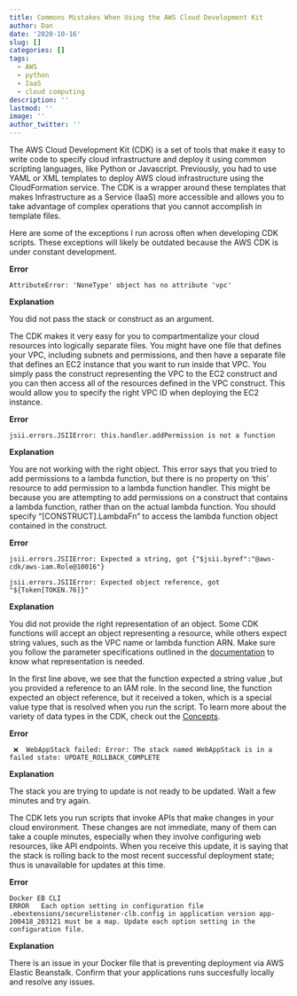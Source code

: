 ```yaml
---
title: Commons Mistakes When Using the AWS Cloud Development Kit
author: Dan
date: '2020-10-16'
slug: []
categories: []
tags:
  - AWS
  - python
  - IaaS
  - cloud computing
description: ''
lastmod: ''
image: ''
author_twitter: ''
---
```


The AWS Cloud Development Kit (CDK) is a set of tools that make it easy to write code to specify cloud infrastructure and deploy it using common scripting languages, like Python or Javascript. Previously, you had to use YAML or XML templates to deploy AWS cloud infrastructure using the CloudFormation service. The CDK is a wrapper around these templates that makes Infrastructure as a Service (IaaS) more accessible and allows you to take advantage of complex operations that you cannot accomplish in template files.

Here are some of the exceptions I run across often when developing CDK scripts. These exceptions will likely be outdated because the AWS CDK is under constant development.

**Error**
```
AttributeError: 'NoneType' object has no attribute 'vpc'
```

**Explanation**

You did not pass the stack or construct as an argument. 

The CDK makes it very easy for you to compartmentalize your cloud resources into logically separate files. You might have one file that defines your VPC, including subnets and permissions, and then have a separate file that defines an EC2 instance that you want to run inside that VPC. You simply pass the construct representing the VPC to the EC2 construct and you can then access all of the resources defined in the VPC construct. This would allow you to specify the right VPC ID when deploying the EC2 instance.


**Error**

```
jsii.errors.JSIIError: this.handler.addPermission is not a function
```

**Explanation**

You are not working with the right object. This error says that you tried to add permissions to a lambda function, but there is no property on 'this' resource to add permission to a lambda function handler. This might be because you are attempting to add permissions on a construct that contains a lambda function, rather than on the actual lambda function. You should specify "[CONSTRUCT].LambdaFn" to access the lambda function object contained in the construct.

**Error**

```
jsii.errors.JSIIError: Expected a string, got {"$jsii.byref":"@aws-cdk/aws-iam.Role@10016"}

jsii.errors.JSIIError: Expected object reference, got "${Token[TOKEN.76]}"

```
**Explanation**

You did not provide the right representation of an object. Some CDK functions will accept an object representing a resource, while others expect string values, such as the VPC name or lambda function ARN. Make sure you follow the parameter specifications outlined in the [documentation](https://docs.aws.amazon.com/cdk/api/latest/) to know what representation is needed.

In the first line above, we see that the function expected a string value ,but you provided a reference to an IAM role. In the second line, the function expected an object reference, but it received a token, which is a special value type that is resolved when you run the script. To learn more about the variety of data types in the CDK, check out the [Concepts](https://docs.aws.amazon.com/cdk/latest/guide/core_concepts.html).


**Error**

```
 ❌  WebAppStack failed: Error: The stack named WebAppStack is in a failed state: UPDATE_ROLLBACK_COMPLETE

```
**Explanation**

The stack you are trying to update is not ready to be updated. Wait a few minutes and try again.

The CDK lets you run scripts that invoke APIs that make changes in your cloud environment. These changes are not immediate, many of them can take a couple minutes, especially when they involve configuring web resources, like API endpoints. When you receive this update, it is saying that the stack is rolling back to the most recent successful deployment state; thus is unavailable for updates at this time. 

**Error**

```
Docker EB CLI
ERROR   Each option setting in configuration file .ebextensions/securelistener-clb.config in application version app-200418_203121 must be a map. Update each option setting in the configuration file.

```
**Explanation**

There is an issue in your Docker file that is preventing deployment via AWS Elastic Beanstalk. Confirm that your applications runs succesfully locally and resolve any issues. 



